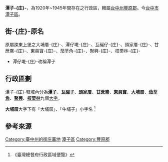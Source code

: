 {{Expand|time=2013-02-14T08:17:39+00:00 }}

'''潭子-{庄}-'''，為1920年~1945年間存在之行政區，轄屬[[臺中州|台中州]][[豐原郡_(台灣)|豐原郡]]。今[[臺中市|台中市]][[潭子區|潭子區]]。

==街-{庄}-原名==
原屬捒東上堡之大埔厝-{庄}-、潭仔墘-{庄}-、瓦磘仔-{庄}-、頭家厝-{庄}-、甘蔗崙-{庄}-、東員寶-{庄}-、茄荎角-{庄}-、聚興-{庄}-、校栗林-{庄}-
*潭仔墘-{庄}-改稱潭子

==行政區劃==
潭子-{庄}-轄域內分為'''[[潭子_(大字)|潭子]]'''、'''[[瓦磘子|瓦磘子]]'''、'''[[頭家厝|頭家厝]]'''、'''[[甘蔗崙_(臺中市)|甘蔗崙]]'''、'''[[東員寶|東員寶]]'''、'''[[大埔厝|大埔厝]]'''、'''[[茄荎角|茄荎角]]'''、'''[[聚興|聚興]]'''、'''[[校栗林|校栗林]]'''九個[[大字_(行政區劃)|大字]]。

'''大埔厝'''大字下有「大埔厝」、「牛埔子」小字名
<ref>《臺灣總督府行政區域便覽》</ref>

== 參考來源 ==
{{reflist}}
{{台中州}}

[[Category:臺中州的街庄蕃地|Category:臺中州的街庄蕃地]]
[[Category:潭子區|]]
[[Category:豐原郡|Category:豐原郡]]